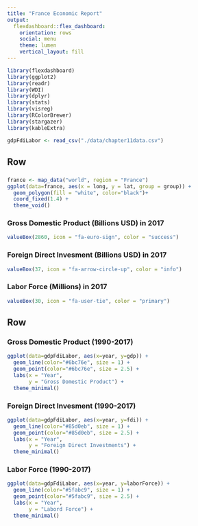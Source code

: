 ```yaml
---
title: "France Economic Report"
output: 
  flexdashboard::flex_dashboard:
    orientation: rows
    social: menu
    theme: lumen
    vertical_layout: fill
---
```


```r
library(flexdashboard)
library(ggplot2)
library(readr)
library(WDI)
library(dplyr)
library(stats)
library(visreg)
library(RColorBrewer)
library(stargazer)
library(kableExtra)
```

```r
gdpFdiLabor <- read_csv("./data/chapter11data.csv")
```

Row {data-height=150}
-------------------------------------

### 

```r
france <- map_data("world", region = "France")
ggplot(data=france, aes(x = long, y = lat, group = group)) +
  geom_polygon(fill = "white", color="black")+
  coord_fixed(1.4) + 
  theme_void()
```

### Gross Domestic Product (Billions USD) in 2017 

```r
valueBox(2860, icon = "fa-euro-sign", color = "success")
```

### Foreign Direct Invesment (Billions USD) in 2017

```r
valueBox(37, icon = "fa-arrow-circle-up", color = "info")
```

### Labor Force (Millions) in 2017

```r
valueBox(30, icon = "fa-user-tie", color = "primary")
```

Row {data-height=850}
-------------------------------------

### Gross Domestic Product (1990-2017)
    
```r
ggplot(data=gdpFdiLabor, aes(x=year, y=gdp)) +
  geom_line(color="#6bc76e", size = 1) +
  geom_point(color="#6bc76e", size = 2.5) + 
  labs(x = "Year",
       y = "Gross Domestic Product") +
  theme_minimal()
```
    
### Foreign Direct Invesment (1990-2017)

```r
ggplot(data=gdpFdiLabor, aes(x=year, y=fdi)) +
  geom_line(color="#85d0eb", size = 1) +
  geom_point(color="#85d0eb", size = 2.5) + 
  labs(x = "Year",
       y = "Foreign Direct Investments") +
  theme_minimal()
```

### Labor Force (1990-2017)

```r
ggplot(data=gdpFdiLabor, aes(x=year, y=laborForce)) +
  geom_line(color="#5fabc9", size = 1) +
  geom_point(color="#5fabc9", size = 2.5) + 
  labs(x = "Year",
       y = "Labord Force") + 
  theme_minimal()
```
